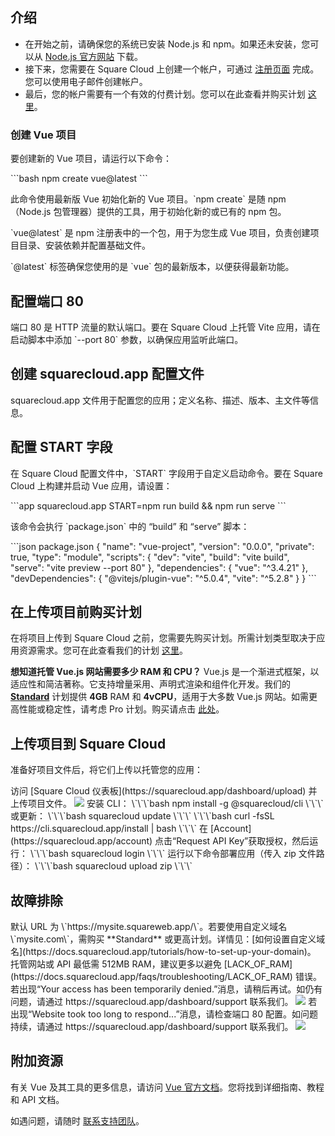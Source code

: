 ## 介绍

- 在开始之前，请确保您的系统已安装 Node.js 和 npm。如果还未安装，您可以从 [Node.js 官方网站](https://nodejs.org/) 下载。
- 接下来，您需要在 Square Cloud 上创建一个帐户，可通过 [注册页面](https://squarecloud.app/signup) 完成。您可以使用电子邮件创建帐户。
- 最后，您的帐户需要有一个有效的付费计划。您可以在此查看并购买计划 [这里](https://squarecloud.app/plans)。

### 创建 Vue 项目

要创建新的 Vue 项目，请运行以下命令：

\`\`\`bash
npm create vue@latest
\`\`\`

此命令使用最新版 Vue 初始化新的 Vue 项目。\`npm create\` 是随 npm（Node.js 包管理器）提供的工具，用于初始化新的或已有的 npm 包。

\`vue@latest\` 是 npm 注册表中的一个包，用于为您生成 Vue 项目，负责创建项目目录、安装依赖并配置基础文件。

\`@latest\` 标签确保您使用的是 \`vue\` 包的最新版本，以便获得最新功能。

## 配置端口 80

端口 80 是 HTTP 流量的默认端口。要在 Square Cloud 上托管 Vite 应用，请在启动脚本中添加 \`--port 80\` 参数，以确保应用监听此端口。

## 创建 squarecloud.app 配置文件

<Card title="Learn about: how to make the configuration file for Square Cloud." icon="link" href="https://docs.squarecloud.app/getting-started/config-file">
squarecloud.app 文件用于配置您的应用；定义名称、描述、版本、主文件等信息。
</Card>

## 配置 START 字段

在 Square Cloud 配置文件中，\`START\` 字段用于自定义启动命令。要在 Square Cloud 上构建并启动 Vue 应用，请设置：

\`\`\`app squarecloud.app
START=npm run build && npm run serve
\`\`\`

该命令会执行 \`package.json\` 中的 “build” 和 “serve” 脚本：

\`\`\`json package.json
{
  "name": "vue-project",
  "version": "0.0.0",
  "private": true,
  "type": "module",
  "scripts": {
    "dev": "vite",
    "build": "vite build",
    "serve": "vite preview --port 80"
  },
  "dependencies": {
    "vue": "^3.4.21"
  },
  "devDependencies": {
    "@vitejs/plugin-vue": "^5.0.4",
    "vite": "^5.2.8"
  }
}
\`\`\`

## 在上传项目前购买计划

在将项目上传到 Square Cloud 之前，您需要先购买计划。所需计划类型取决于应用资源需求。您可在此查看我们的计划 [这里](https://squarecloud.app/plans)。

<Note>**想知道托管 Vue.js 网站需要多少 RAM 和 CPU？** Vue.js 是一个渐进式框架，以适应性和简洁著称。它支持增量采用、声明式渲染和组件化开发。我们的 **[Standard](https://squarecloud.app/pay/standard)** 计划提供 **4GB** RAM 和 **4vCPU**，适用于大多数 Vue.js 网站。如需更高性能或稳定性，请考虑 Pro 计划。购买请点击 [此处](https://squarecloud.app/pay/pro)。</Note>

## 上传项目到 Square Cloud

准备好项目文件后，将它们上传以托管您的应用：

<Tabs>
  <Tab title="仪表板上传">
    访问 [Square Cloud 仪表板](https://squarecloud.app/dashboard/upload) 并上传项目文件。
    <Frame>
      <img src="/images/uploading.gif" style={{ borderRadius: "0.2rem" }} />
    </Frame>
  </Tab>
  <Tab title="CLI 上传">
    <Steps>
      <Step title="第一步">
        安装 CLI：
\`\`\`bash
npm install -g @squarecloud/cli
\`\`\`
        或更新：
        <Tabs>
          <Tab title="Windows">
\`\`\`bash
squarecloud update
\`\`\`
          </Tab>
          <Tab title="Linux, macOS & WSL">
\`\`\`bash
curl -fsSL https://cli.squarecloud.app/install | bash
\`\`\`
          </Tab>
        </Tabs>
      </Step>
      <Step title="第二步">
        在 [Account](https://squarecloud.app/account) 点击“Request API Key”获取授权，然后运行：
\`\`\`bash
squarecloud login
\`\`\`
      </Step>
      <Step title="第三步">
        运行以下命令部署应用（传入 zip 文件路径）：
\`\`\`bash
squarecloud upload zip
\`\`\`
      </Step>
    </Steps>
  </Tab>
</Tabs>

## 故障排除

<AccordionGroup>
  <Accordion title="自定义域名" icon="globe" iconType="solid">
    默认 URL 为 \`https://mysite.squareweb.app/\`。若要使用自定义域名 \`mysite.com\`，需购买 **Standard** 或更高计划。详情见：[如何设置自定义域名](https://docs.squarecloud.app/tutorials/how-to-set-up-your-domain)。
  </Accordion>

  <Accordion title="最低 RAM 要求" icon="memory" iconType="solid">
    托管网站或 API 最低需 512MB RAM，建议更多以避免 [LACK_OF_RAM](https://docs.squarecloud.app/faqs/troubleshooting/LACK_OF_RAM) 错误。
  </Accordion>

  <Accordion title="临时访问被拒" icon="ban" iconType="solid">
    若出现“Your access has been temporarily denied.”消息，请稍后再试。如仍有问题，请通过 https://squarecloud.app/dashboard/support 联系我们。
    <Frame>
      <img src="/images/articles/troubleshooting/temporarily-denied-access.png" style={{ borderRadius: "0.2rem" }} />
    </Frame>
  </Accordion>

  <Accordion title="网站响应超时..." icon="clock" iconType="solid">
    若出现“Website took too long to respond...”消息，请检查端口 80 配置。如问题持续，请通过 https://squarecloud.app/dashboard/support 联系我们。
    <Frame>
      <img src="/images/articles/troubleshooting/website-took-too-long-to-respond.png" style={{ borderRadius: "0.2rem" }} />
    </Frame>
  </Accordion>
</AccordionGroup>

## 附加资源

有关 Vue 及其工具的更多信息，请访问 [Vue 官方文档](https://vuejs.org/)。您将找到详细指南、教程和 API 文档。

如遇问题，请随时 [联系支持团队](/company/support)。

